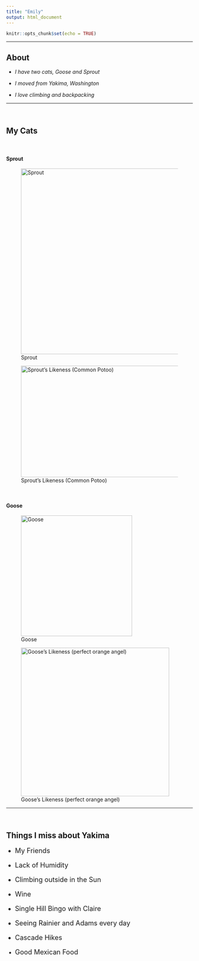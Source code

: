 ```yaml
---
title: "Emily"
output: html_document
---
```


```r
knitr::opts_chunk$set(echo = TRUE)
```
---


## About {.tabset}

* *I have two cats, Goose and Sprout*

* *I moved from Yakima, Washington*

* *I love climbing and backpacking*

---

<br>

## My Cats

<br>

#### Sprout

![Sprout](C:/Users/murra/Documents/Data_Management/ntres-6100-fa2024-naomiamurray/assignment_3_nm688/sprout.jpg){width=500 height=500} 

![Sprout's Likeness (Common Potoo)](https://abcbirds.org/wp-content/uploads/2019/10/Fabio-Maffei-SS.jpg){width=700 height=300}


<br>

#### Goose 

![Goose](C:/Users/murra/Documents/Data_Management/ntres-6100-fa2024-naomiamurray/assignment_3_nm688/image000002.jpg){width=300 height=325}

![Goose's Likeness (perfect orange angel)](https://thumbs.dreamstime.com/z/cute-orange-tabby-cat-angel-halo-standing-image-was-produced-ai-generative-technology-other-software-tools-308961333.jpg){width=400 height=400}

---
<br>

## Things I miss about Yakima 

<font size="4">

* My Friends 

* Lack of Humidity 

* Climbing outside in the Sun 

* Wine 

* Single Hill Bingo with Claire 

* Seeing Rainier and Adams every day 

* Cascade Hikes 

* Good Mexican Food
</font>


